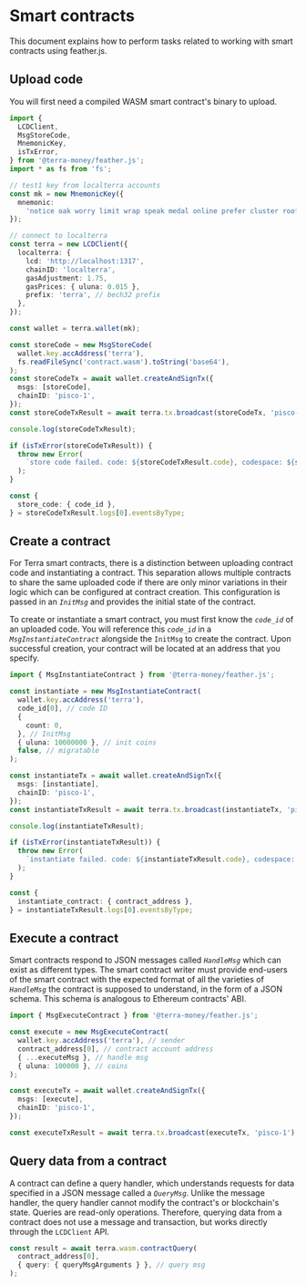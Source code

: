 # Smart contracts

This document explains how to perform tasks related to working with smart contracts using feather.js.

## Upload code

You will first need a compiled WASM smart contract's binary to upload.

```ts
import {
  LCDClient,
  MsgStoreCode,
  MnemonicKey,
  isTxError,
} from '@terra-money/feather.js';
import * as fs from 'fs';

// test1 key from localterra accounts
const mk = new MnemonicKey({
  mnemonic:
    'notice oak worry limit wrap speak medal online prefer cluster roof addict wrist behave treat actual wasp year salad speed social layer crew genius',
});

// connect to localterra
const terra = new LCDClient({
  localterra: {
    lcd: 'http://localhost:1317',
    chainID: 'localterra',
    gasAdjustment: 1.75,
    gasPrices: { uluna: 0.015 },
    prefix: 'terra', // bech32 prefix
  },
});

const wallet = terra.wallet(mk);

const storeCode = new MsgStoreCode(
  wallet.key.accAddress('terra'),
  fs.readFileSync('contract.wasm').toString('base64'),
);
const storeCodeTx = await wallet.createAndSignTx({
  msgs: [storeCode],
  chainID: 'pisco-1',
});
const storeCodeTxResult = await terra.tx.broadcast(storeCodeTx, 'pisco-1');

console.log(storeCodeTxResult);

if (isTxError(storeCodeTxResult)) {
  throw new Error(
    `store code failed. code: ${storeCodeTxResult.code}, codespace: ${storeCodeTxResult.codespace}, raw_log: ${storeCodeTxResult.raw_log}`,
  );
}

const {
  store_code: { code_id },
} = storeCodeTxResult.logs[0].eventsByType;
```

## Create a contract

For Terra smart contracts, there is a distinction between uploading contract code and instantiating a contract. This separation allows multiple contracts to share the same uploaded code if there are only minor variations in their logic which can be configured at contract creation. This configuration is passed in an _`InitMsg`_ and provides the initial state of the contract.

To create or instantiate a smart contract, you must first know the _`code_id`_ of an uploaded code. You will reference this _`code_id`_ in a _`MsgInstantiateContract`_ alongside the `InitMsg` to create the contract. Upon successful creation, your contract will be located at an address that you specify.

```ts
import { MsgInstantiateContract } from '@terra-money/feather.js';

const instantiate = new MsgInstantiateContract(
  wallet.key.accAddress('terra'),
  code_id[0], // code ID
  {
    count: 0,
  }, // InitMsg
  { uluna: 10000000 }, // init coins
  false, // migratable
);

const instantiateTx = await wallet.createAndSignTx({
  msgs: [instantiate],
  chainID: 'pisco-1',
});
const instantiateTxResult = await terra.tx.broadcast(instantiateTx, 'pisco-1');

console.log(instantiateTxResult);

if (isTxError(instantiateTxResult)) {
  throw new Error(
    `instantiate failed. code: ${instantiateTxResult.code}, codespace: ${instantiateTxResult.codespace}, raw_log: ${instantiateTxResult.raw_log}`,
  );
}

const {
  instantiate_contract: { contract_address },
} = instantiateTxResult.logs[0].eventsByType;
```

## Execute a contract

Smart contracts respond to JSON messages called _`HandleMsg`_ which can exist as different types. The smart contract writer must provide end-users of the smart contract with the expected format of all the varieties of _`HandleMsg`_ the contract is supposed to understand, in the form of a JSON schema. This schema is analogous to Ethereum contracts' ABI. 

```ts
import { MsgExecuteContract } from '@terra-money/feather.js';

const execute = new MsgExecuteContract(
  wallet.key.accAddress('terra'), // sender
  contract_address[0], // contract account address
  { ...executeMsg }, // handle msg
  { uluna: 100000 }, // coins
);

const executeTx = await wallet.createAndSignTx({
  msgs: [execute],
  chainID: 'pisco-1',
});

const executeTxResult = await terra.tx.broadcast(executeTx, 'pisco-1');
```

## Query data from a contract

A contract can define a query handler, which understands requests for data specified in a JSON message called a _`QueryMsg`_. Unlike the message handler, the query handler cannot modify the contract's or blockchain's state. Queries are read-only operations. Therefore, querying data from a contract does not use a message and transaction, but works directly through the `LCDClient` API.

```ts
const result = await terra.wasm.contractQuery(
  contract_address[0],
  { query: { queryMsgArguments } }, // query msg
);
```
